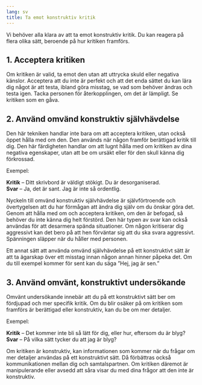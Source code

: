 ```yaml
---
lang: sv
title: Ta emot konstruktiv kritik
---
```


Vi behöver alla klara av att ta emot konstruktiv kritik. Du kan reagera
på flera olika sätt, beroende på hur kritiken framförs.

## 1. Acceptera kritiken

Om kritiken är valid, ta emot den utan att uttrycka skuld eller negativa
känslor. Acceptera att du inte är perfekt och att det enda sättet du kan
lära dig något är att testa, ibland göra misstag, se vad som behöver
ändras och testa igen. Tacka personen för återkopplingen, om det är
lämpligt. Se kritiken som en gåva.

## 2. Använd omvänd konstruktiv självhävdelse

Den här tekniken handlar inte bara om att acceptera kritiken, utan också
öppet hålla med om den. Den används när någon framför berättigad kritik
till dig. Den här färdigheten handlar om att lugnt hålla med om kritiken
av dina negativa egenskaper, utan att be om ursäkt eller för den skull
känna dig förkrossad.

Exempel:

**Kritik** -- Ditt skrivbord är väldigt stökigt. Du är desorganiserad.\
**Svar** -- Ja, det är sant. Jag är inte så ordentlig.

Nyckeln till omvänd konstruktiv självhävdelse är självförtroende och
övertygelsen att du har förmågan att ändra dig själv om du önskar göra
det. Genom att hålla med om och acceptera kritiken, om den är befogad,
så behöver du inte känna dig helt förstörd. Den här typen av svar kan
också användas för att desarmera spända situationer. Om någon kritiserar
dig aggressivt kan det bero på att hen förväntar sig att du ska svara
aggressivt. Spänningen släpper när du håller med personen.

Ett annat sätt att använda omvänd självhävdelse på ett konstruktivt sätt
är att ta ägarskap över ett misstag innan någon annan hinner påpeka det.
Om du till exempel kommer för sent kan du säga ”Hej, jag är sen.”

## 3. Använd omvänt, konstruktivt undersökande

Omvänt undersökande innebär att du på ett konstruktivt sätt ber om
fördjupad och mer specifik kritik. Om du blir osäker på om kritiken som
framförs är berättigad eller konstruktiv, kan du be om mer detaljer.

Exempel:

**Kritik** -- Det kommer inte bli så lätt för dig, eller hur, eftersom
du är blyg?\
**Svar**  -- På vilka sätt tycker du att jag är blyg?

Om kritiken är konstruktiv, kan informationen som kommer när du frågar
om mer detaljer användas på ett konstruktivt sätt. Då förbättras också
kommunikationen mellan dig och samtalspartnen. Om kritiken däremot är
manipulerande eller avsedd att såra visar du med dina frågor att den
inte är konstruktiv.
